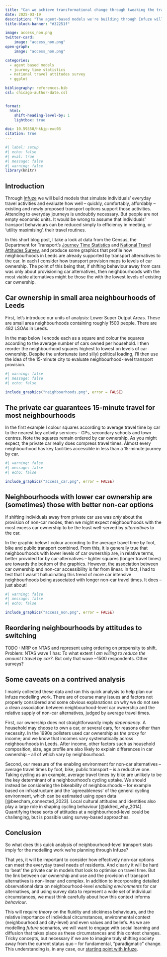 ```yaml
---
title: "Can we achieve transformational change through tweaking the transport system?"
date: 2025-03-19
description: "The agent-based models we're building through Infuze will help us explore how alternatives to the private car can meet everyday travel needs. But we need to design into them quite slippery things -- like social learning, interactions between environmental context, personal circumstances and values -- if we want to model transformational change."
title-block-banner: "#32251f"

image: access_non.png
twitter-card: 
    image: "access_non.png"
open-graph: 
    image: "access_non.png"

categories:
  - agent based models
  - journey time statistics
  - national travel attitudes survey
  - ggplot

bibliography: references.bib
csl: chicago-author-date.csl


format:
  html:
    shift-heading-level-by: 1
    lightbox: true

doi: 10.59350/hkkjp-exc03
citation: true
---
```


```r
#| label: setup
#| echo: false
#| eval: true
#| message: false
#| warning: false
library(knitr)
```

## Introduction

Through [Infuze](https://in-fuze.org.uk/) we will build models that simulate individuals' everyday travel activities and evaluate how well -- quickly, comfortably, affordably -- existing and newly proposed transport options support those activities. Attending to everyday journeys is undoubtly necessary. But people are not empty economic units.  It would be wrong to assume that individuals' transport behaviours can be reduced simply to efficiency in meeting, or 'utility maximising', their travel routines.  

In this short blog post, I take a look at data from the Census, the Department for Transport's [Journey Time Statistics](https://www.gov.uk/government/collections/journey-time-statistics) and [National Travel Attitudes Survey](https://www.gov.uk/government/collections/national-travel-attitudes-study-ntas), and produce some graphics that profile how neighbourhoods in Leeds are already supported by transport alternatives to the car. In each I consider how transport provision maps to levels of car ownership. The point of this being that, if shifting behaviour away from cars was only about provisioning car alternatives, then neighbourhoods with the most viable alternatives might be those the with the lowest levels of existing car ownership. 

<!-- and greater willingness to shift ownership.  -->

<!-- and attitudes towards shifting away from car use.  -->

## Car ownership in small area neighbourhoods of Leeds

First, let's introduce our units of analysis: Lower Super Output Areas. These are small area neighbourhoods containing roughly 1500 people.  There are 482 LSOAs in Leeds. 

In the map below I encode each as a square and colour the squares according to the average number of cars owned per household. I then reorder the neighbourhood squares highest to lowest on levels of car ownership. Despite the unfortunate (and silly) political loading,  I'll then use the idea of the 15-minute city to evaluate neighbourhood-level transport provision.  


<!-- When contemplating an environment in which it is possible to live agreeably without a private car, it is hard not use the 15-minute city as a reference point – despite the unfortunate (and silly) political loading. So in the remaining graphics I use this idea to evaluate neighbourhood-level transport provision. -->

```r
#| warning: false
#| message: false
#| echo: false

include_graphics("neighbourhoods.png", error = FALSE)

```


## The private car guarantees 15-minute travel for most neighbourhoods

 In the first example I colour squares according to average travel time by car to the nearest key activity services --  GPs, secondary schools and town centres.  Note the squares remain ordered by car ownership. As you might expect, the private car really does compress travel times. Almost every neighbourhood has key facilities accessible in less than a 15-minute journey by car.

```r
#| warning: false
#| message: false
#| echo: false

include_graphics("access_car.png", error = FALSE)

```

## Neighbourhoods with lower car ownership are (sometimes) those with better non-car options 

If shifting individuals away from private car use was *only* about the provision of non-car modes, then we might expect neighbourhoods with the most excess car ownership to be the least well-served by *alternatives* to the car. 

In the graphic below I colour according to the average travel time by foot, bike and public transport combined. From this, it is generally true that neighbourhoods with lower levels of car ownership are, in relative terms, better provided for by car-alternatives --  lighter squares (longer travel times) are towards the bottom of the graphics. However, the association between car ownership and non-car accessibility is far from linear. In fact, I had to test that I wasn't hallucinating this trend of more car intensive neighbourhoods being associated with longer non-car travel times. It does -- just about!
```r
#| warning: false
#| message: false
#| echo: false

include_graphics("access_non.png", error = FALSE)

```


## Reordering neighbourhoods by attitudes to switching 

TODO : MRP on NTAS and represent using ordering on propensity to shift. Problem: NTAS wave 1 has: To what extent *I am willing to reduce the amount I travel by car?*. But only that wave ~1500 respondents. Other surveys?

## Some caveats on a contrived analysis

I mainly collected these data and ran this quick analysis to help plan our Infuze modelling work. There are of course many issues and factors not properly considered and some obvious explanations on why we do not see a clean association between neighbourhood-level car ownership and the relative supply of non-car alternatives, judged by average travel times. 

First, car ownership does not straightforwardly imply *dependency*.  A household may choose to own a car, or several cars, for reasons  other than necessity. In the 1990s pollsters used car ownership as *the* proxy for income; and we know that incomes vary systematically across neighbourhoods in Leeds. After income, other factors such as household composition, size, age profile are also likely to explain differences in car ownership -- all of which vary by neighbourhood. 

Second, our measure of the enabling environment for non-car alternatives  -- average travel times by foot, bike, public transport -- is a reductive one. Taking cycling as an example, average travel times by bike are unlikely to be the key determinant of a neighbourhood's cycling uptake. We should instead be considering the bikeability of neighbourhoods -- for example based on infrastructure and the 'agreeableness' of the general cycling environment, which can be estimated using open data [@beecham_connected_2023]. Local cultural attitudes and identities also play a large role in shaping cycling behaviour [@aldred_why_2014]. Quantifying these sorts of attitudes at a neighbourhood-level could be challenging, but is possible using survey-based approaches. 


## Conclusion

So what does this quick analysis of neighbourhood-level transport stats imply for the modelling work we're planning through Infuze? 

That yes, it will be important to consider how effectively non-car options can meet the everyday travel needs of residents. And clearly it will be hard to 'beat' the private car in models that look to optimise on travel time. But the link between car ownership and use and the provision of transport alternatives is non-linear and complex. In addition to incorporating detailed observational data on neighbourhood-level *enabling environments* for car alternatives, and using survey data to represent a wide set of individual circumstances, we must think carefully about how this context informs *behaviour*. 

 <!-- Certain attitudes and behaviours may be more sticky than others. This stickiness could be explained by individual-level circumstances, the wider neighbourhood and city-level context, and possibly by values and beliefs. But these factors 
ow individuals' circumstances and the neighbourhood context in which they live *interacts* to inform attitudes and behaviour -- and the extent to which -->

This will require *theory* on the fluidity and stickiness behaviours, and the relative importance of individual circumstances, environmental context (neighbourhood and city-level) and even values and beliefs. As we are modelling *future* scenarios, we will want to engage with social learning and diffusion that takes place as these circumstances and this context changes. Tricky concepts, but necessary if we are to imagine truly shifting society away from the current status quo -- for fundamental, "paradigmatic" change. This understanding is, in any case, our [starting point with Infuze](https://in-fuze.org.uk/project/). 


<!-- But to , we must engage with -->

<!-- -- and to consider how this local context differently interacts with a range of individual needs and personal circumstances.  
We can collect data that captures neighbourhood-level context in a rich and detailed way, and our modelling will  -->






 



